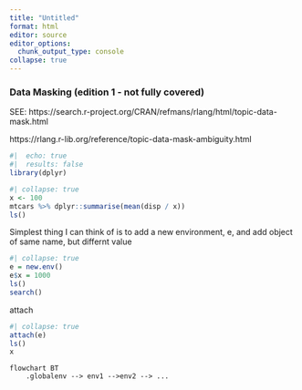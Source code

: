 ```yaml
---
title: "Untitled"
format: html
editor: source
editor_options: 
  chunk_output_type: console
collapse: true
---
```


::: {.content-visible unless-format="pdf"}

\section{ Data Masking}
:::

###   Data Masking (edition 1 - not fully covered)
SEE:      https://search.r-project.org/CRAN/refmans/rlang/html/topic-data-mask.html

https://rlang.r-lib.org/reference/topic-data-mask-ambiguity.html

```r
#|  echo: true
#|  results: false 
library(dplyr)
```

```r
#| collapse: true
x <- 100
mtcars %>% dplyr::summarise(mean(disp / x))
ls()
```


Simplest thing I can think of is to add a new environment, e, and add object of same name, but differnt value
```r
#| collapse: true
e = new.env()
e$x = 1000
ls()
search()
```


attach
```r
#| collapse: true
attach(e)
ls()
x
```

```mermaid
flowchart BT 
    .globalenv --> env1 -->env2 --> ... 
```
